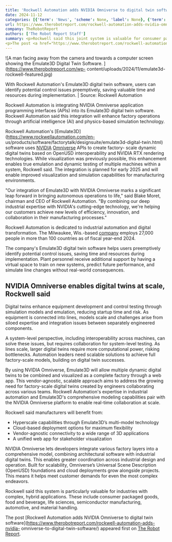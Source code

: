 ```yaml
---
title: 'Rockwell Automation adds NVIDIA Omniverse to digital twin software'
date: 2024-11-12
categories: [{'term': 'News', 'scheme': None, 'label': None}, {'term': 'Software / Simulation', 'scheme': None, 'label': None}, {'term': 'Nvidia', 'scheme': None, 'label': None}, {'term': 'Rockwell Automation', 'scheme': None, 'label': None}]
url: https://www.therobotreport.com/rockwell-automation-adds-nvidia-omniverse-to-digital-twin-software/
company: TheRobotReport
authors: ['The Robot Report Staff']
summary: <p>Rockwell said this joint system is valuable for consumer packaged goods, food and beverage, life sciences, and more industries.</p>
<p>The post <a href="https://www.therobotreport.com/rockwell-automation-adds-nvidia-omniverse-to-digital-twin-software/">Rockwell Automation adds NVIDIA Omniverse to digital twin software</a> appeared first on <a href="https://www.therobotreport.com">The Robot Report</a>.</p>
---
```



![A man facing away from the camera and towards a computer screen showing the
Emulate3D Digital Twin Software. ](https://www.therobotreport.com/wp-
content/uploads/2024/11/emulate3d-rockwell-featured.jpg)

With Rockwell Automation's Emulate3D digital twin software, users can identify potential control issues preemptively, saving valuable time and resources during implementation. | Source: Rockwell Automation

Rockwell Automation is integrating NVIDIA Omniverse application programming
interfaces (APIs) into its Emulate3D digital twin software. Rockwell
Automation said this integration will enhance factory operations through
artificial intelligence (AI) and physics-based simulation technology.

Rockwell Automation's [Emulate3D](https://www.rockwellautomation.com/en-
us/products/software/factorytalk/designsuite/emulate3d-digital-twin.html)
software uses [NVIDIA](https://www.therobotreport.com/tag/nvidia/)
[Omniverse](https://www.nvidia.com/en-us/omniverse/) APIs to create factory-
scale dynamic digital twins based on OpenUSD interoperability and NVIDIA RTX
rendering technologies. While visualization was previously possible, this
enhancement enables true emulation and dynamic testing of multiple machines
within a system, Rockwell said. The integration is planned for early 2025 and
will enable improved visualization and simulation capabilities for
manufacturing environments.

"Our integration of Emulate3D with NVIDIA Omniverse marks a significant leap
forward in bringing autonomous operations to life," said Blake Moret, chairman
and CEO of Rockwell Automation. "By combining our deep industrial expertise
with NVIDIA's cutting-edge technology, we're helping our customers achieve new
levels of efficiency, innovation, and collaboration in their manufacturing
processes."

Rockwell Automation is dedicated to industrial automation and digital
transformation. The Milwaukee, Wis.-based
[company](https://www.therobotreport.com/tag/rockwell-automation/) employs
27,000 people in more than 100 countries as of fiscal year-end 2024.

The company's Emulate3D digital twin software helps users preemptively
identify potential control issues, saving time and resources during
implementation. Plant personnel receive additional support by having a virtual
space to train on new systems, predict future performance, and simulate line
changes without real-world consequences.

## NVIDIA Omniverse enables digital twins at scale, Rockwell said

Digital twins enhance equipment development and control testing through
simulation models and emulation, reducing startup time and risk. As equipment
is connected into lines, models scale and challenges arise from siloed
expertise and integration issues between separately engineered components.

A system-level perspective, including interoperability across machines, can
solve these issues, but requires collaboration for system-level testing. As
lines scale, larger digital twins require more computational power, risking
bottlenecks. Automation leaders need scalable solutions to achieve full
factory-scale models, building on digital twin successes.

By using NVIDIA Omniverse, Emulate3D will allow multiple dynamic digital twins
to be combined and visualized as a complete factory through a web app. This
vendor-agnostic, scalable approach aims to address the growing need for
factory-scale digital twins created by engineers collaborating across various
teams. Rockwell Automation's expertise in industrial automation and
Emulate3D's comprehensive modeling capabilities pair with the NVIDIA Omniverse
platform to enable real-time collaboration at scale.

Rockwell said manufacturers will benefit from:

  * Hyperscale capabilities through Emulate3D’s multi-model technology
  * Cloud-based deployment options for maximum flexibility
  * Vendor-agnostic connectivity to a wide range of 3D applications
  * A unified web app for stakeholder visualization

NVIDIA Omniverse lets developers integrate various factory layers into a
comprehensive model, combining architectural software with industrial digital
twins. This enables greater coordination across industrial design and
operation. Built for scalability, Omniverse’s Universal Scene Description
(OpenUSD) foundations and cloud deployments grow alongside projects. This
means it helps meet customer demands for even the most complex endeavors.

Rockwell said this system is particularly valuable for industries with
complex, hybrid applications. These include consumer packaged goods, food and
beverage, life sciences, semiconductor manufacturing, automotive, and material
handling.

The post [Rockwell Automation adds NVIDIA Omniverse to digital twin
software](https://www.therobotreport.com/rockwell-automation-adds-nvidia-
omniverse-to-digital-twin-software/) appeared first on [The Robot
Report](https://www.therobotreport.com).

